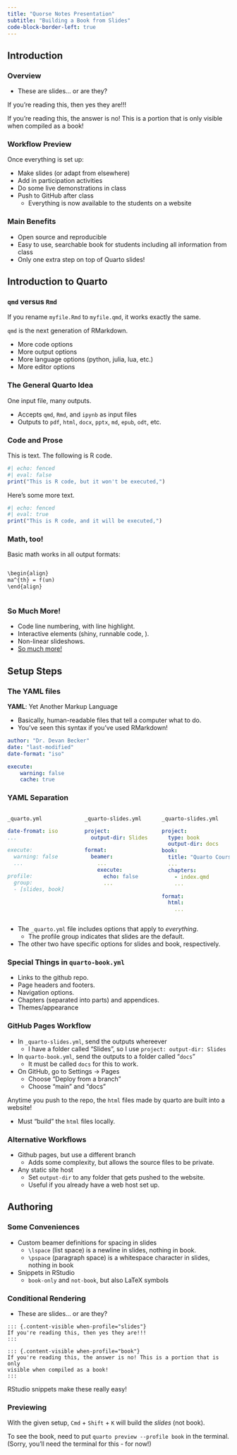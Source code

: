 ```yaml
---
title: "Quorse Notes Presentation"
subtitle: "Building a Book from Slides"
code-block-border-left: true
---
```


## Introduction

### Overview

- These are slides... or are they?

::: {.content-visible when-profile="slides"}
If you're reading this, then yes they are!!!
:::

::: {.content-visible when-profile="book"}
If you're reading this, the answer is no! This is a portion that is only visible when compiled as a book!
:::

### Workflow Preview

Once everything is set up:

\pspace

- Make slides (or adapt from elsewhere)\lspace
- Add in participation activities\lspace
- Do some live demonstrations in class\lspace
- Push to GitHub after class
    - Everything is now available to the students on a website

### Main Benefits

- Open source and reproducible\lspace
- Easy to use, searchable book for students including all information from class\lspace
- Only one extra step on top of Quarto slides!

## Introduction to Quarto

### `qmd` versus `Rmd`

If you rename `myfile.Rmd` to `myfile.qmd`, it works exactly the same.

`qmd` is the next generation of RMarkdown.

\pspace

- More code options
- More output options
- More language options (python, julia, lua, etc.)
- More editor options

### The General Quarto Idea

One input file, many outputs.

\pspace

- Accepts `qmd`, `Rmd`, and `ipynb` as input files
- Outputs to `pdf`, `html`, `docx`, `pptx`, `md`, `epub`, `odt`, etc.

### Code and Prose

This is text. The following is R code.

```r
#| echo: fenced
#| eval: false
print("This is R code, but it won't be executed,")
```

Here's some more text.

```r
#| echo: fenced
#| eval: true
print("This is R code, and it will be executed,")
```

### Math, too!

Basic \LaTeX math works in all output formats:

:::: {.columns}
::: {.column width="50%"}
```txt
\begin{align}
ma^{th} = f(un)
\end{align}
```

:::
::: {.column width="50%"}
\begin{align}
ma^{th} = f(un)
\end{align}
:::
::::

### So Much More!

- Code line numbering, with line highlight.\lspace
- Interactive elements (shiny, runnable code, ).\lspace
- Non-linear slideshows.\lspace
- [So much more!](https://quarto.org/docs/presentations/revealjs/demo/)


## Setup Steps

### The YAML files

**YAML**: Yet Another Markup Language

- Basically, human-readable files that tell a computer what to do. 
- You've seen this syntax if you've used RMarkdown!

\pspace

```yaml
author: "Dr. Devan Becker"
date: "last-modified"
date-format: "iso"

execute:
    warning: false
    cache: true
```


### YAML Separation


:::: {.columns}
::: {.column width="33%"}
`_quarto.yml`

```yml
date-fromat: iso
...

execute:
  warning: false
  ...

profile:
  group:
  - [slides, book]
```
:::
::: {.column width="33%"}
`_quarto-slides.yml`
```yml
project:
  output-dir: Slides

format: 
  beamer:
    ...
    execute:
      echo: false
      ...
```
:::
::: {.column width="33%"}
`_quarto-slides.yml`

```yml
project:
  type: book
  output-dir: docs
book:
  title: "Quarto Course Notes"
  ...
  chapters:
    - index.qmd
    ...

format:
  html:
    ...
```
:::
::::

::: {.content-visible when-profile="book"}
- The `_quarto.yml` file includes options that apply to *everything*.
    - The profile group indicates that slides are the default.
- The other two have specific options for slides and book, respectively.
:::

### Special Things in `quarto-book.yml`

- Links to the github repo.\lspace
- Page headers and footers.\lspace
- Navigation options.\lspace
- Chapters (separated into parts) and appendices.\lspace
- Themes/appearance\lspace


### GitHub Pages Workflow

- In `_quarto-slides.yml`, send the outputs whereever
    - I have a folder called "Slides", so I use `project: output-dir: Slides`
- In `quarto-book.yml`, send the outputs to a folder called "`docs`"
    - It must be called `docs` for this to work.
- On GitHub, go to Settings -> Pages
    - Choose "Deploy from a branch"
    - Choose "main" and "docs"

Anytime you push to the repo, the `html` files made by quarto are built into a website!

- Must "build" the `html` files locally.

### Alternative Workflows

- Github pages, but use a different branch
    - Adds some complexity, but allows the source files to be private.\lspace
- Any static site host
    - Set `output-dir` to any folder that gets pushed to the website.
    - Useful if you already have a web host set up.

## Authoring

### Some Conveniences

- Custom beamer definitions for spacing in slides
    - `\lspace` (list space) is a newline in slides, nothing in book.
    - `\pspace` (paragraph space) is a whitespace character in slides, nothing in book\lspace
- Snippets in RStudio
    - `book-only` and `not-book`, but also LaTeX symbols

### Conditional Rendering

- These are slides... or are they?

```
::: {.content-visible when-profile="slides"}
If you're reading this, then yes they are!!!
:::

::: {.content-visible when-profile="book"}
If you're reading this, the answer is no! This is a portion that is only
visible when compiled as a book!
:::
```

RStudio snippets make these really easy!

### Previewing

With the given setup, `Cmd` + `Shift` + `K` will build the *slides* (not book).

\pspace

To see the book, need to put `quarto preview --profile book` in the terminal. (Sorry, you'll need the terminal for this - for now!)
